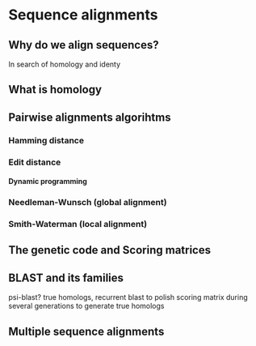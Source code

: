# Sequence alignments {#sec-aliignments}

## Why do we align sequences?

In search of homology and identy

## What is homology

## Pairwise alignments algorihtms

### Hamming distance

### Edit distance

#### Dynamic programming

### Needleman-Wunsch (global alignment)

### Smith-Waterman (local alignment)

## The genetic code and Scoring matrices

## BLAST and its families

psi-blast? true homologs, recurrent blast to polish scoring matrix during several generations to generate true homologs

## Multiple sequence alignments